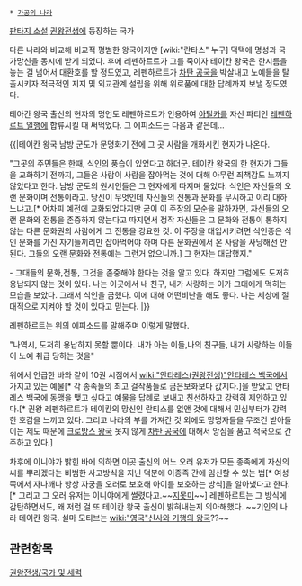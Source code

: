  * [[가공의 나라]]

[[판타지 소설]] [[권왕전생]]에 등장하는 국가 

다른 나라와 비교해 비교적 평범한 왕국이지만 [wiki:"란타스" 누구] 덕택에 명성과 국가망신을 동시에 받게 되었다.
후에 레펜하르트가 그를 죽이자 테이칸 왕국은 한시름을 놓는 걸 넘어서 대환호를 할 정도였고, 레펜하르트가 [[차탄 공국]]을 박살내고 노예들을 탈출시키자 적극적인 지지 및 외교관계 설립을 위해 위로품에 대한 답례까지 보낼 정도였다.

테아칸 왕국 출신의 현자의 명언도 레펜하르트가 인용하여 [[아틸카]]를 자신 파티인 [[레펜하르트 일행]]에 합류시킬 때 써먹었다. 그 에피소드는 다음과 같은데...

{{|테이칸 왕국 남방 군도가 문명화기 전에 그 곳 사람을 개화시킨 현자가 나온다.

"그곳의 주민들은 한때, 식인의 풍습이 있었다고 하더군. 테이칸 왕국의 한 현자가 그들을 교화하기 전까지, 그들은 사람이 사람을 잡아먹는 것에 대해 아무런 죄책감도 느끼지 않았다고 한다.
남방 군도의 원시인들은 그 현자에게 따지며 물었다.
식인은 자신들의 오랜 문화이며 전통이라고. 당신이 무엇인데 자신들의 전통과 문화를 무시하고 이리 대하느냐고.[* 어차피 예전에 교화되었다지만 굳이 이 주장의 모순을 말하자면, 자신들의 오랜 문화와 전통을 존중하지 않는다고 따지면서 정작 자신들은 그 문화와 전통이 통하지 않는 다른 문화권의 사람에게 그 전통을 강요한 것. 이 주장을 대입시키려면 식인종은 식인 문화를 가진 자기들끼리만 잡아먹어야 하며 다른 문화권에서 온 사람을 사냥해선 안된다. 그들의 오랜 문화와 전통에는 그런거 없으니까.] 
그 현자는 대답했지."

- 그대들의 문화,전통, 그것을 존중해야 한다는 것을 알고 있다. 하지만 그럼에도 도저히 용납되지 않는 것이 있다. 나는 이곳에서 내 친구, 내가 사랑하는 이가 그대에게 먹히는 모습을 보았다. 그래서 식인을 금했다. 이에 대해 어떤비난을 해도 좋다. 나는 세상에 절대적으로 지켜야 할 것이 있다고 믿는다.
|}}

레펜하르트는 위의 에피소드를 말해주며 이렇게 말했다.

"나역시, 도저히 용납하지 못할 뿐이다. 내가 아는 이들,나의 친구들, 내가 사랑하는 이들이 노예 취급 당하는 것을"

위에서 언급한 바와 같이 10권 시점에서 [[wiki:"안타레스(권왕전생)"안타레스 백국]]에서 가지고 있는 예물[* 각 종족들의 최고 걸작품들로 금은보화보다 값지다.]을 받았고 안타레스 백국에 동맹을 맺고 싶다고 예물을 답례로 보내고 친선하자고 강력히 제안하고 있다.[* 권왕 레펜하르트가 테이칸의 망신인 란티스를 없앤 것에 대해서 민심부터가 강력한 호감을 느끼고 있다. 그리고 나라의 부를 가져간 것 외에도 망명자들을 무조건 받아들이는 제도 때문에 [[크로방스 왕국]] 못지 않게 [[차탄 공국]]에 대해서 앙심을 품고 적국으로 간주하고 있다.]

차후에 이니야가 밝힌 바에 의하면 이곳 출신의 어느 오러 유저가 모든 종족에게 자신의 씨를 뿌리겠다는 비범한 사고방식을 지닌 덕분에 이종족 간에 임신할 수 있는 법[* 여성 쪽에서 자나깨나 항상 자궁을 오러로 보호해 아이를 보호하는 방식]을 알아냈다고 한다.[* 그리고 그 오러 유저는 이니야에게 썰렸다고.~~[[지못미]]~~] 레펜하르트는 그 방식에 감탄하면서도, 왜 저런 걸 또 테이칸 왕국 출신이 밝혀내는지 의아해했다. ~~기인의 나라 테이칸 왕국. 설마 모티브는 [[wiki:"영국"신사와 기행의 왕국]]??~~

== 관련항목 ==
[[권왕전생/국가 및 세력]]

